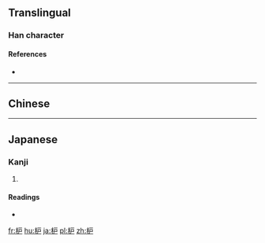 ==Translingual==

===Han character===
{{Han char|rn=75|rad=木|as=04|sn=8|four=|canj=木竹尸 (DHS), 木戈尸 (DIS)|ids=⿰[[木]][[户]]}}

====References====
* {{Han ref|kx=0517.011|hdz=21167.041|uh=67A6|ud=26534}}

----

==Chinese==
{{zh-see|櫨|v}}

----

==Japanese==

===Kanji===
{{ja-kanji|grade=|rs=木04}}

# {{defn|lang=ja|sort=木04}}

====Readings====
* {{ja-readings|on=[[ろ]] (ro)|kun=[[はぜ]] (haze)}}

[[fr:枦]]
[[hu:枦]]
[[ja:枦]]
[[pl:枦]]
[[zh:枦]]
